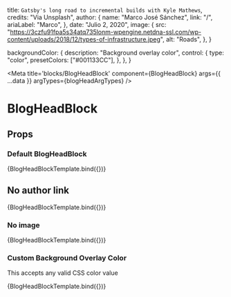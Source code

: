 
  title: `Gatsby's long road to incremental builds with Kyle Mathews`,
  credits: "Via Unsplash",
  author: {
    name: "Marco José Sánchez",
    link: "/",
    ariaLabel: "Marco",
  },
  date: "Julio 2, 2020",
  image: {
    src:
      "https://3czfu91fpa5s34atq735lonm-wpengine.netdna-ssl.com/wp-content/uploads/2018/12/types-of-infrastructure.jpeg",
    alt: "Roads",
  },
}

  backgroundColor: {
    description: "Background overlay color",
    control: {
      type: "color",
      presetColors: ["#001133CC"],
    },
  },
}

<Meta
  title='blocks/BlogHeadBlock'
  component={BlogHeadBlock}
  args={{ ...data }}
  argTypes={blogHeadArgTypes}
/>

# BlogHeadBlock

## Props

<Props of={BlogHeadBlock} />


### Default BlogHeadBlock

<Preview>
  <Story name='Default'>{BlogHeadBlockTemplate.bind({})}</Story>
</Preview>

## No author link

<Preview>
  <Story
    name='No author link'
    args={{ ...data, author: { name: "Marco José Sánchez" } }}
    argTypes={blogHeadArgTypes}
  >
    {BlogHeadBlockTemplate.bind({})}
  </Story>
</Preview>

### No image

<Preview>
  <Story
    name='No image'
    args={{ ...data, image: undefined, credits: undefined }}
    argTypes={blogHeadArgTypes}
  >
    {BlogHeadBlockTemplate.bind({})}
  </Story>
</Preview>

### Custom Background Overlay Color

This accepts any valid CSS color value

<Preview>
  <Story
    name='Custom Background Overlay Color'
    args={{
      ...data,
      image: undefined,
      credits: undefined,
      backgroundColor: "#001133CC",
    }}
    argTypes={blogHeadArgTypes}
  >
    {BlogHeadBlockTemplate.bind({})}
  </Story>
</Preview>
